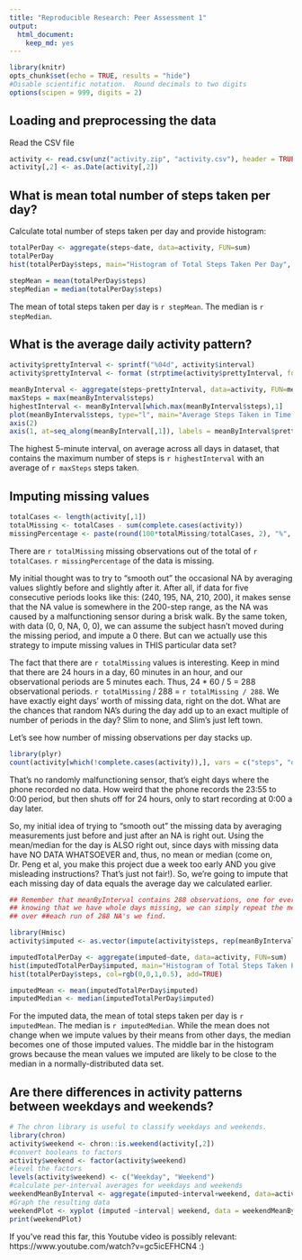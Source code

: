 ```yaml
---
title: "Reproducible Research: Peer Assessment 1"
output: 
  html_document:
    keep_md: yes
---
```

```r
library(knitr)
opts_chunk$set(echo = TRUE, results = "hide")
#Disable scientific notation.  Round decimals to two digits
options(scipen = 999, digits = 2)
```



## Loading and preprocessing the data

Read the CSV file
```r
activity <- read.csv(unz("activity.zip", "activity.csv"), header = TRUE, na.strings="NA") #stringsAsFactors = FALSE)
activity[,2] <- as.Date(activity[,2]) 
```

## What is mean total number of steps taken per day?
Calculate total number of steps taken per day and provide histogram:
```r
totalPerDay <- aggregate(steps~date, data=activity, FUN=sum)
totalPerDay
hist(totalPerDay$steps, main="Histogram of Total Steps Taken Per Day", xlab = "Steps", col=rgb(0,0,1,0.5))
```

```r
stepMean = mean(totalPerDay$steps)
stepMedian = median(totalPerDay$steps)
```

The mean of total steps taken per day is `r stepMean`.  The median is `r stepMedian`.


## What is the average daily activity pattern?
```r
activity$prettyInterval <- sprintf("%04d", activity$interval)
activity$prettyInterval <- format (strptime(activity$prettyInterval, format = "%H%M"), format = "%H:%M")

meanByInterval <- aggregate(steps~prettyInterval, data=activity, FUN=mean)
maxSteps = max(meanByInterval$steps)
highestInterval <- meanByInterval[which.max(meanByInterval$steps),1]
plot(meanByInterval$steps, type="l", main="Average Steps Taken in Time Interval", axes="False", ylab = "Steps", xlab = "Time")
axis(2)
axis(1, at=seq_along(meanByInterval[,1]), labels = meanByInterval$prettyInterval)
```

The highest 5-minute interval, on average across all days in dataset, that contains the maximum number of steps is `r highestInterval` with an average of `r maxSteps` steps taken.  

## Imputing missing values
```r
totalCases <- length(activity[,1])
totalMissing <- totalCases - sum(complete.cases(activity))
missingPercentage <- paste(round(100*totalMissing/totalCases, 2), "%", sep="")
```

There are `r totalMissing` missing observations out of the total of `r totalCases`.  `r missingPercentage` of the data is missing.

My initial thought was to try to "smooth out" the occasional NA by averaging values slightly before and slightly after it.  After all, if data for five consecutive periods looks like this: (240, 195, NA, 210, 200), it makes sense that the NA value is somewhere in the 200-step range, as the NA was caused by a malfunctioning sensor during a brisk walk.  By the same token, with data (0, 0, NA, 0, 0), we can assume the subject hasn't moved during the missing period, and impute a 0 there.  But can we actually use this strategy to impute missing values in THIS particular data set?

The fact that there are `r totalMissing` values is interesting.  Keep in mind that there are 24 hours in a day, 60 minutes in an hour, and our observational periods are 5 minutes each.  Thus, 24 * 60 / 5 = 288 observational periods.  `r totalMissing` / 288 = `r totalMissing / 288`.  We have exactly eight days' worth of missing data, right on the dot.  What are the chances that random NA's during the day add up to an exact multiple of number of periods in the day?  Slim to none, and Slim's just left town.

Let's see how number of missing observations per day stacks up.
```r
library(plyr)
count(activity[which(!complete.cases(activity)),], vars = c("steps", "date"))
```

That's no randomly malfunctioning sensor, that's eight days where the phone recorded no data.  How weird that the phone records the 23:55 to 0:00 period, but then shuts off for 24 hours, only to start recording at 0:00 a day later.  

So, my initial idea of trying to "smooth out" the missing data by averaging measurements just before and just after an NA is right out.  Using the mean/median for the day is ALSO right out, since days with missing data have NO DATA WHATSOEVER and, thus, no mean or median (come on, Dr. Peng et al, you make this project due a week too early AND you give misleading instructions?  That's just not fair!).  So, we're going to impute that each missing day of data equals the average day we calculated earlier.

```r
## Remember that meanByInterval contains 288 observations, one for every 5-minute period.  So,
## knowing that we have whole days missing, we can simply repeat the meanByInterval vector
## over ##each run of 288 NA's we find.

library(Hmisc)
activity$imputed <- as.vector(impute(activity$steps, rep(meanByInterval$steps, (totalMissing / length(meanByInterval$steps)))))

imputedTotalPerDay <- aggregate(imputed~date, data=activity, FUN=sum)
hist(imputedTotalPerDay$imputed, main="Histogram of Total Steps Taken Per Day", xlab = "Steps", col=rgb(1,0,0,0.5))
hist(totalPerDay$steps, col=rgb(0,0,1,0.5), add=TRUE)
```

```r
imputedMean <- mean(imputedTotalPerDay$imputed)
imputedMedian <- median(imputedTotalPerDay$imputed)
```

For the imputed data, the mean of total steps taken per day is `r imputedMean`.  The median is `r imputedMedian`.  While the mean does not change when we impute values by their means from other days, the median becomes one of those imputed values.  The middle bar in the histogram grows because the mean values we imputed are likely to be close to the median in a normally-distributed data set.

## Are there differences in activity patterns between weekdays and weekends?
```r
# The chron library is useful to classify weekdays and weekends.
library(chron)
activity$weekend <- chron::is.weekend(activity[,2])
#convert booleans to factors
activity$weekend <- factor(activity$weekend)
#level the factors
levels(activity$weekend) <- c("Weekday", "Weekend")
#calculate per-interval averages for weekdays and weekends
weekendMeanByInterval <- aggregate(imputed~interval+weekend, data=activity, FUN=mean)
#Graph the resulting data
weekendPlot <- xyplot (imputed ~interval| weekend, data = weekendMeanByInterval, layout = c(1,2), type = "l")
print(weekendPlot)
```

If you've read this far, this Youtube video is possibly relevant:
https://www.youtube.com/watch?v=gc5icEFHCN4  :)